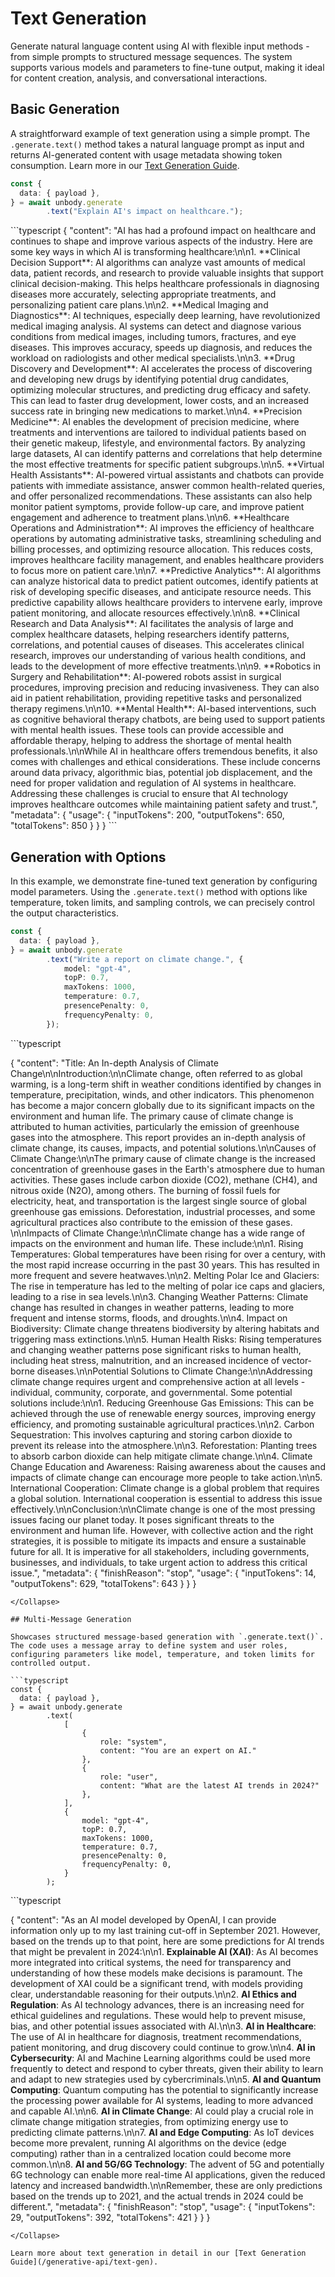 
# Text Generation

Generate natural language content using AI with flexible input methods - from simple prompts to structured message sequences. The system supports various models and parameters to fine-tune output, making it ideal for content creation, analysis, and conversational interactions.

## Basic Generation

A straightforward example of text generation using a simple prompt. The `.generate.text()` method takes a natural language prompt as input and returns AI-generated content with usage metadata showing token consumption. Learn more in our [Text Generation Guide](/generative-api/text-gen).

```typescript
const {
  data: { payload },
} = await unbody.generate
        .text("Explain AI's impact on healthcare.");
```

<Collapse title="Response">
```typescript
{
    "content": "AI has had a profound impact on healthcare and continues to shape and improve various aspects of the industry. Here are some key ways in which AI is transforming healthcare:\n\n1. **Clinical Decision Support**: AI algorithms can analyze vast amounts of medical data, patient records, and research to provide valuable insights that support clinical decision-making. This helps healthcare professionals in diagnosing diseases more accurately, selecting appropriate treatments, and personalizing patient care plans.\n\n2. **Medical Imaging and Diagnostics**: AI techniques, especially deep learning, have revolutionized medical imaging analysis. AI systems can detect and diagnose various conditions from medical images, including tumors, fractures, and eye diseases. This improves accuracy, speeds up diagnosis, and reduces the workload on radiologists and other medical specialists.\n\n3. **Drug Discovery and Development**: AI accelerates the process of discovering and developing new drugs by identifying potential drug candidates, optimizing molecular structures, and predicting drug efficacy and safety. This can lead to faster drug development, lower costs, and an increased success rate in bringing new medications to market.\n\n4. **Precision Medicine**: AI enables the development of precision medicine, where treatments and interventions are tailored to individual patients based on their genetic makeup, lifestyle, and environmental factors. By analyzing large datasets, AI can identify patterns and correlations that help determine the most effective treatments for specific patient subgroups.\n\n5. **Virtual Health Assistants**: AI-powered virtual assistants and chatbots can provide patients with immediate assistance, answer common health-related queries, and offer personalized recommendations. These assistants can also help monitor patient symptoms, provide follow-up care, and improve patient engagement and adherence to treatment plans.\n\n6. **Healthcare Operations and Administration**: AI improves the efficiency of healthcare operations by automating administrative tasks, streamlining scheduling and billing processes, and optimizing resource allocation. This reduces costs, improves healthcare facility management, and enables healthcare providers to focus more on patient care.\n\n7. **Predictive Analytics**: AI algorithms can analyze historical data to predict patient outcomes, identify patients at risk of developing specific diseases, and anticipate resource needs. This predictive capability allows healthcare providers to intervene early, improve patient monitoring, and allocate resources effectively.\n\n8. **Clinical Research and Data Analysis**: AI facilitates the analysis of large and complex healthcare datasets, helping researchers identify patterns, correlations, and potential causes of diseases. This accelerates clinical research, improves our understanding of various health conditions, and leads to the development of more effective treatments.\n\n9. **Robotics in Surgery and Rehabilitation**: AI-powered robots assist in surgical procedures, improving precision and reducing invasiveness. They can also aid in patient rehabilitation, providing repetitive tasks and personalized therapy regimens.\n\n10. **Mental Health**: AI-based interventions, such as cognitive behavioral therapy chatbots, are being used to support patients with mental health issues. These tools can provide accessible and affordable therapy, helping to address the shortage of mental health professionals.\n\nWhile AI in healthcare offers tremendous benefits, it also comes with challenges and ethical considerations. These include concerns around data privacy, algorithmic bias, potential job displacement, and the need for proper validation and regulation of AI systems in healthcare. Addressing these challenges is crucial to ensure that AI technology improves healthcare outcomes while maintaining patient safety and trust.",
    "metadata": {
        "usage": {
            "inputTokens": 200,
            "outputTokens": 650,
            "totalTokens": 850
        }
    }
}
```
</Collapse>

## Generation with Options

In this example, we demonstrate fine-tuned text generation by configuring model parameters. Using the `.generate.text()` method with options like temperature, token limits, and sampling controls, we can precisely control the output characteristics.

```typescript
const {
  data: { payload },
} = await unbody.generate
        .text("Write a report on climate change.", {
            model: "gpt-4",
            topP: 0.7,
            maxTokens: 1000,
            temperature: 0.7,
            presencePenalty: 0,
            frequencyPenalty: 0,
        });
```

<Collapse title="Response">
```typescript

{
    "content": "Title: An In-depth Analysis of Climate Change\n\nIntroduction:\n\nClimate change, often referred to as global warming, is a long-term shift in weather conditions identified by changes in temperature, precipitation, winds, and other indicators. This phenomenon has become a major concern globally due to its significant impacts on the environment and human life. The primary cause of climate change is attributed to human activities, particularly the emission of greenhouse gases into the atmosphere. This report provides an in-depth analysis of climate change, its causes, impacts, and potential solutions.\n\nCauses of Climate Change:\n\nThe primary cause of climate change is the increased concentration of greenhouse gases in the Earth's atmosphere due to human activities. These gases include carbon dioxide (CO2), methane (CH4), and nitrous oxide (N2O), among others. The burning of fossil fuels for electricity, heat, and transportation is the largest single source of global greenhouse gas emissions. Deforestation, industrial processes, and some agricultural practices also contribute to the emission of these gases. \n\nImpacts of Climate Change:\n\nClimate change has a wide range of impacts on the environment and human life. These include:\n\n1. Rising Temperatures: Global temperatures have been rising for over a century, with the most rapid increase occurring in the past 30 years. This has resulted in more frequent and severe heatwaves.\n\n2. Melting Polar Ice and Glaciers: The rise in temperature has led to the melting of polar ice caps and glaciers, leading to a rise in sea levels.\n\n3. Changing Weather Patterns: Climate change has resulted in changes in weather patterns, leading to more frequent and intense storms, floods, and droughts.\n\n4. Impact on Biodiversity: Climate change threatens biodiversity by altering habitats and triggering mass extinctions.\n\n5. Human Health Risks: Rising temperatures and changing weather patterns pose significant risks to human health, including heat stress, malnutrition, and an increased incidence of vector-borne diseases.\n\nPotential Solutions to Climate Change:\n\nAddressing climate change requires urgent and comprehensive action at all levels - individual, community, corporate, and governmental. Some potential solutions include:\n\n1. Reducing Greenhouse Gas Emissions: This can be achieved through the use of renewable energy sources, improving energy efficiency, and promoting sustainable agricultural practices.\n\n2. Carbon Sequestration: This involves capturing and storing carbon dioxide to prevent its release into the atmosphere.\n\n3. Reforestation: Planting trees to absorb carbon dioxide can help mitigate climate change.\n\n4. Climate Change Education and Awareness: Raising awareness about the causes and impacts of climate change can encourage more people to take action.\n\n5. International Cooperation: Climate change is a global problem that requires a global solution. International cooperation is essential to address this issue effectively.\n\nConclusion:\n\nClimate change is one of the most pressing issues facing our planet today. It poses significant threats to the environment and human life. However, with collective action and the right strategies, it is possible to mitigate its impacts and ensure a sustainable future for all. It is imperative for all stakeholders, including governments, businesses, and individuals, to take urgent action to address this critical issue.",
    "metadata": {
        "finishReason": "stop",
        "usage": {
            "inputTokens": 14,
            "outputTokens": 629,
            "totalTokens": 643
        }
    }
}
```
</Collapse>

## Multi-Message Generation

Showcases structured message-based generation with `.generate.text()`. The code uses a message array to define system and user roles, configuring parameters like model, temperature, and token limits for controlled output.

```typescript
const {
  data: { payload },
} = await unbody.generate
        .text(
            [
                {
                    role: "system",
                    content: "You are an expert on AI."
                },
                {
                    role: "user",
                    content: "What are the latest AI trends in 2024?"
                },
            ],
            {
                model: "gpt-4",
                topP: 0.7,
                maxTokens: 1000,
                temperature: 0.7,
                presencePenalty: 0,
                frequencyPenalty: 0,
            }
        );
```

<Collapse title="Response">
```typescript

{
    "content": "As an AI model developed by OpenAI, I can provide information only up to my last training cut-off in September 2021. However, based on the trends up to that point, here are some predictions for AI trends that might be prevalent in 2024:\n\n1. **Explainable AI (XAI)**: As AI becomes more integrated into critical systems, the need for transparency and understanding of how these models make decisions is paramount. The development of XAI could be a significant trend, with models providing clear, understandable reasoning for their outputs.\n\n2. **AI Ethics and Regulation**: As AI technology advances, there is an increasing need for ethical guidelines and regulations. These would help to prevent misuse, bias, and other potential issues associated with AI.\n\n3. **AI in Healthcare**: The use of AI in healthcare for diagnosis, treatment recommendations, patient monitoring, and drug discovery could continue to grow.\n\n4. **AI in Cybersecurity**: AI and Machine Learning algorithms could be used more frequently to detect and respond to cyber threats, given their ability to learn and adapt to new strategies used by cybercriminals.\n\n5. **AI and Quantum Computing**: Quantum computing has the potential to significantly increase the processing power available for AI systems, leading to more advanced and capable AI.\n\n6. **AI in Climate Change**: AI could play a crucial role in climate change mitigation strategies, from optimizing energy use to predicting climate patterns.\n\n7. **AI and Edge Computing**: As IoT devices become more prevalent, running AI algorithms on the device (edge computing) rather than in a centralized location could become more common.\n\n8. **AI and 5G/6G Technology**: The advent of 5G and potentially 6G technology can enable more real-time AI applications, given the reduced latency and increased bandwidth.\n\nRemember, these are only predictions based on the trends up to 2021, and the actual trends in 2024 could be different.",
    "metadata": {
        "finishReason": "stop",
        "usage": {
            "inputTokens": 29,
            "outputTokens": 392,
            "totalTokens": 421
        }
    }
}
```
</Collapse>

Learn more about text generation in detail in our [Text Generation Guide](/generative-api/text-gen).